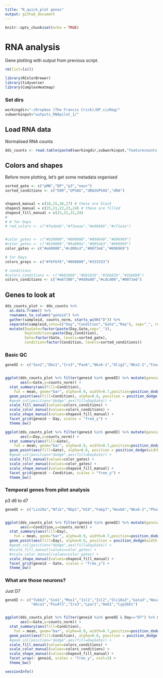 ```yaml
---
title: "R_quick_plot genes"
output: github_document
---
```


```r
knitr::opts_chunk$set(echo = TRUE)
```

# RNA analysis
Gene plotting with output from previous script.

```r

rm(list=ls())

library(RColorBrewer)
library(tidyverse)
library(ComplexHeatmap)


```




### Set dirs
```r

workingdir="~/Dropbox (The Francis Crick)/DP_cisReg/"
subworkinput="outputs_RNApilot_1/"


```


## Load RNA data

Normalised RNA counts

```r


dds_counts <- read.table(paste0(workingdir,subworkinput,"featurecounts.normCounts.txt"),stringsAsFactors =FALSE)


```




## Colors and shapes
Before more plotting, let's get some metadata organised

```r
sorted_gate <- c("pMN","DP","p3","neur")
sorted_conditions <- c("500","UPSAG","dRA2UPSAG","dRA")


shapes4_manual = c(18,15,16,17) # these are block
shapes5_manual = c(25,21,22,23,24) # these are filled
shapes4_fill_manual = c(23,21,22,24)
# 
# # for Days
# red_colors <- c("#fadede","#f3aaaa","#e96666","#cf1e1e")


#color_gates <- c("#b30000","#800080","#009640","#696969")
#color_gates <- c("#b30000","#9a009a","#005ab3","#696969")
color_gates <- c("#e60000","#cd00cd","#0073e6","#696969")

# for Days
colors_greys <- c("#f6f6f6","#808080","#333333")

# conditions
#colors_conditions <- c("#b81bb8","#b81b1b","#1bb81b","#1bb8b8")
colors_conditions <- c("#e67300","#4d9a00","#cdcd00","#0073e6")

```


## Genes to look at

```r

dds_counts_plot <- dds_counts %>% 
  as.data.frame() %>%
  rownames_to_column("geneid") %>%
  gather(sampleid, counts_norm, starts_with("D")) %>%
  separate(sampleid,into=c("Day","Condition","Gate","Rep"), sep="_", remove=FALSE) %>%
  mutate(DayGate=factor(paste(Day,Gate,sep="_")),
         DayCondition=paste(Day,Condition),
         Gate=factor(Gate, levels=sorted_gate),
         Condition=factor(Condition, levels=sorted_conditions))

```

### Basic QC

```r

geneOI <- c("Sox2","Dbx1","Irx3","Pax6","Nkx6-1","Olig2","Nkx2-2","Foxa2","Shh","Arx","Tubb3","Sim1","Mnx1")


ggplot(dds_counts_plot %>% filter(geneid %in% geneOI) %>% mutate(geneid=factor(geneid, levels=geneOI)), 
       aes(x=Gate,y=counts_norm)) +
  stat_summary(aes(fill=Condition),
    fun = mean, geom="bar", alpha=0.9, width=0.7,position=position_dodge(0.7)) +
  geom_point(aes(fill=Condition), alpha=0.6, position = position_dodge(width = 0.7),color="black") +
  #geom_col(position="dodge",aes(fill=DayGate)) +
  scale_fill_manual(values=colors_conditions) +
  scale_color_manual(values=colors_conditions) +
  scale_shape_manual(values=shapes4_fill_manual) +
  facet_grid(geneid ~ Day, scales = "free_y") +
  theme_bw()

ggplot(dds_counts_plot %>% filter(geneid %in% geneOI) %>% mutate(geneid=factor(geneid, levels=geneOI)), 
       aes(x=Day,y=counts_norm)) +
  stat_summary(aes(fill=Gate),
    fun = mean, geom="bar", alpha=0.9, width=0.7,position=position_dodge(0.7)) +
  geom_point(aes(fill=Gate), alpha=0.6, position = position_dodge(width = 0.7),color="black") +
  #geom_col(position="dodge",aes(fill=DayGate)) +
  scale_fill_manual(values=color_gates) +
  scale_color_manual(values=color_gates) +
  scale_shape_manual(values=shapes4_fill_manual) +
  facet_grid(geneid ~ Condition, scales = "free_y") +
  theme_bw()

```


### Temporal genes from pilot analysis

p3 d6 to d7

```r

geneOI <- c("Lin28a","Nfib","Rbp1","H19","Fabp7","Hoxb6","Nkx6-2","Phox2b")


ggplot(dds_counts_plot %>% filter(geneid %in% geneOI) %>% mutate(geneid=factor(geneid, levels=geneOI)), 
       aes(x=Condition,y=counts_norm)) +
  stat_summary(aes(fill=Day),
    fun = mean, geom="bar", alpha=0.9, width=0.7,position=position_dodge(0.7)) +
  geom_point(aes(fill=Day), alpha=0.6, position = position_dodge(width = 0.7),color="black") +
  #geom_col(position="dodge",aes(fill=DayGate)) +
  #scale_fill_manual(values=color_gates) +
  #scale_color_manual(values=color_gates) +
  scale_shape_manual(values=shapes4_fill_manual) +
  facet_grid(geneid ~ Gate, scales = "free_y") +
  theme_bw()

```

### What are those neurons?

Just D7

```r

geneOI <- c("Tubb3","Sim1","Mnx1","Isl1","Isl2","Slc18a3","Gata3","Neurog2","Fev","Fgf10","Slc17a8",
            "Abca1","Pou4f2","Irx3","Lpar1","Amd1","Cyp26b1")


ggplot(dds_counts_plot %>% filter(geneid %in% geneOI & Day=="D7") %>% mutate(geneid=factor(geneid, levels=geneOI)), 
       aes(x=Gate,y=counts_norm)) +
  stat_summary(aes(fill=Condition),
    fun = mean, geom="bar", alpha=0.9, width=0.7,position=position_dodge(0.7)) +
  geom_point(aes(fill=Condition), alpha=0.6, position = position_dodge(width = 0.7),color="black") +
  #geom_col(position="dodge",aes(fill=DayGate)) +
  scale_fill_manual(values=colors_conditions) +
  scale_color_manual(values=colors_conditions) +
  scale_shape_manual(values=shapes4_fill_manual) +
  facet_wrap(~ geneid, scales = "free_y", ncol=3) +
  theme_bw()

```



```r
sessionInfo()
```


